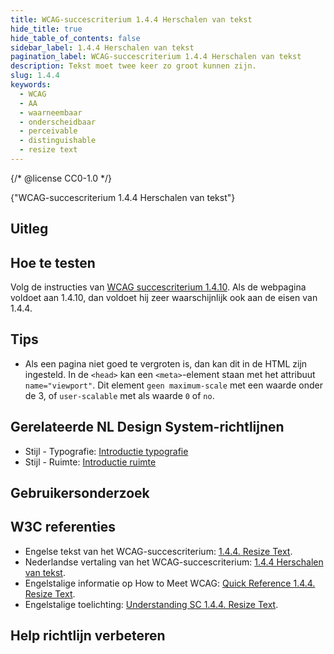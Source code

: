 ```yaml
---
title: WCAG-succescriterium 1.4.4 Herschalen van tekst
hide_title: true
hide_table_of_contents: false
sidebar_label: 1.4.4 Herschalen van tekst
pagination_label: WCAG-succescriterium 1.4.4 Herschalen van tekst
description: Tekst moet twee keer zo groot kunnen zijn.
slug: 1.4.4
keywords:
  - WCAG
  - AA
  - waarneembaar
  - onderscheidbaar
  - perceivable
  - distinguishable
  - resize text
---
```


{/* @license CC0-1.0 */}


<WcagHeadingGroup level={1} conformanceLevel="Niveau AA">
  {"WCAG-succescriterium 1.4.4 Herschalen van tekst"}
</WcagHeadingGroup>

## Uitleg

<Summary />

## Hoe te testen

Volg de instructies van [WCAG succescriterium 1.4.10](/wcag/1.4.10). Als de webpagina voldoet aan 1.4.10, dan voldoet hij zeer waarschijnlijk ook aan de eisen van 1.4.4.

## Tips

- Als een pagina niet goed te vergroten is, dan kan dit in de HTML zijn ingesteld. In de `<head>` kan een `<meta>`-element staan met het attribuut `name="viewport"`. Dit element `geen maximum-scale` met een waarde onder de 3, of `user-scalable` met als waarde `0` of `no`.

## Gerelateerde NL Design System-richtlijnen

- Stijl - Typografie: [Introductie typografie](https://nldesignsystem.nl/richtlijnen/stijl/typografie/)
- Stijl - Ruimte: [Introductie ruimte](https://nldesignsystem.nl/richtlijnen/stijl/ruimte/)

## Gebruikersonderzoek

<CTAGebruikersonderzoek />

## W3C referenties

- Engelse tekst van het WCAG-succescriterium: [<span lang="en">1.4.4. Resize Text</span>](https://www.w3.org/TR/WCAG22/#resize-text).
- Nederlandse vertaling van het WCAG-succescriterium: [1.4.4 Herschalen van tekst](https://www.w3.org/Translations/WCAG22-nl/#herschalen-van-tekst).
- Engelstalige informatie op <span lang="en">How to Meet WCAG</span>: [<span lang="en">Quick Reference 1.4.4. Resize Text</span>](https://www.w3.org/WAI/WCAG22/quickref/#resize-text).
- Engelstalige toelichting: [<span lang="en">Understanding SC 1.4.4. Resize Text</span>](https://www.w3.org/WAI/WCAG22/Understanding/resize-text.html).

<SpotlightSection>
  <Markdown omitH1 headinglevel={3}>
    <Disclaimer />
  </Markdown>
</SpotlightSection>

## Help richtlijn verbeteren

<Markdown omitH1 headinglevel={3}>
  <WCAGFooterInfo />
</Markdown>
